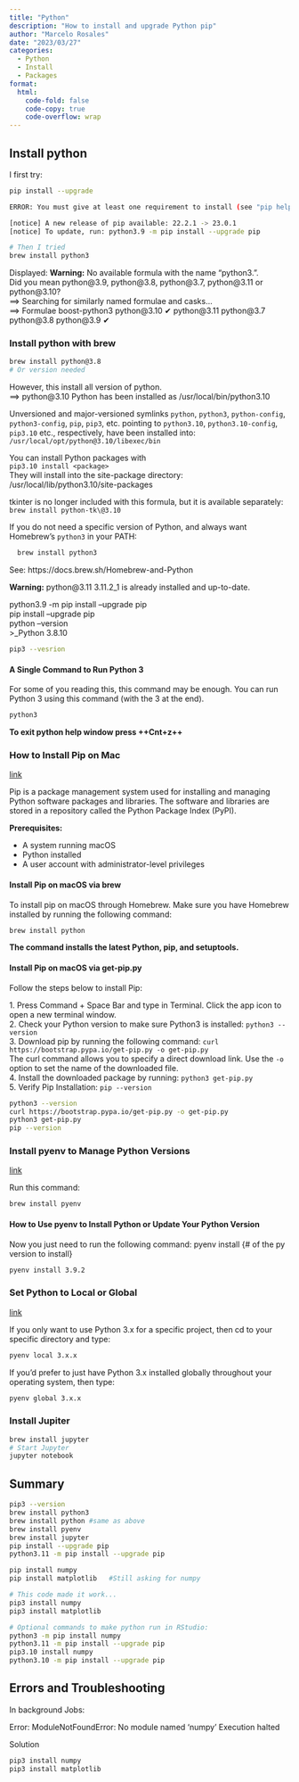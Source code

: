 ```yaml
---
title: "Python"
description: "How to install and upgrade Python pip"
author: "Marcelo Rosales"
date: "2023/03/27"
categories:
  - Python
  - Install
  - Packages
format: 
  html: 
    code-fold: false
    code-copy: true
    code-overflow: wrap
---
```


## Install python

I first try:

```.bash
pip install --upgrade

ERROR: You must give at least one requirement to install (see "pip help install")

[notice] A new release of pip available: 22.2.1 -> 23.0.1
[notice] To update, run: python3.9 -m pip install --upgrade pip

# Then I tried
brew install python3
```

Displayed: **Warning:** No available formula with the name "python3.".\
Did you mean python\@3.9, python\@3.8, python\@3.7, python\@3.11 or python\@3.10?\
==\> Searching for similarly named formulae and casks...\
==\> Formulae boost-python3 python\@3.10 ✔ python\@3.11 python\@3.7 python\@3.8 python\@3.9 ✔

### Install python with brew

```.bash
brew install python@3.8 
# Or version needed
```

However, this install all version of python.   
==> python@3.10 Python has been installed as /usr/local/bin/python3.10    

Unversioned and major-versioned symlinks `python`, `python3`, `python-config`, `python3-config`, `pip`, `pip3`, etc. pointing to `python3.10`, `python3.10-config`, `pip3.10` etc., respectively, have been installed into:\
`/usr/local/opt/python@3.10/libexec/bin`

You can install Python packages with\
`pip3.10 install <package>`\
They will install into the site-package directory:\
/usr/local/lib/python3.10/site-packages

tkinter is no longer included with this formula, but it is available separately:\
`brew install python-tk\@3.10`

If you do not need a specific version of Python, and always want Homebrew's `python3` in your PATH:

```.bash
  brew install python3
```

See: https://docs.brew.sh/Homebrew-and-Python

**Warning:** python\@3.11 3.11.2_1 is already installed and up-to-date.

python3.9 -m pip install --upgrade pip\
pip install --upgrade pip\
python --version\
\>\_Python 3.8.10

```.bash
pip3 --vesrion
```

#### A Single Command to Run Python 3

For some of you reading this, this command may be enough. You can run Python 3 using this command (with the 3 at the end).\

```.bash
python3
```

**To exit python help window press ++Cnt+z++** 


### How to Install Pip on Mac

[link](https://phoenixnap.com/kb/install-pip-mac){target="_blank"}

Pip is a package management system used for installing and managing Python software packages and libraries. The software and libraries are stored in a repository called the Python Package Index (PyPI).

**Prerequisites:**

-   A system running macOS
-   Python installed
-   A user account with administrator-level privileges

#### Install Pip on macOS via brew

To install pip on macOS through Homebrew. Make sure you have Homebrew installed by running the following command:

```.bash
brew install python
```

**The command installs the latest Python, pip, and setuptools.**

#### Install Pip on macOS via get-pip.py

Follow the steps below to install Pip:

1\. Press Command + Space Bar and type in Terminal. Click the app icon to open a new terminal window.\
2. Check your Python version to make sure Python3 is installed: `python3 --version`\
3. Download pip by running the following command: `curl https://bootstrap.pypa.io/get-pip.py -o get-pip.py`\
The curl command allows you to specify a direct download link. Use the `-o` option to set the name of the downloaded file.\
4. Install the downloaded package by running: `python3 get-pip.py`\
5. Verify Pip Installation: `pip --version`

```.bash
python3 --version
curl https://bootstrap.pypa.io/get-pip.py -o get-pip.py
python3 get-pip.py
pip --version
```

### Install pyenv to Manage Python Versions

[link](https://www.freecodecamp.org/news/python-version-on-mac-update/){target="_blank"}

Run this command:

```.bash
brew install pyenv
```

#### How to Use pyenv to Install Python or Update Your Python Version

Now you just need to run the following command: pyenv install {# of the py version to install}

```.bash
pyenv install 3.9.2
```

### Set Python to Local or Global

[link](https://medium.com/@iamclement/how-to-install-jupyter-notebook-on-mac-using-homebrew-528c39fd530f){target="_blank"}

If you only want to use Python 3.x for a specific project, then cd to your specific directory and type:

```.bash
pyenv local 3.x.x
```

If you'd prefer to just have Python 3.x installed globally throughout your operating system, then type:

```.bash
pyenv global 3.x.x
```

### Install Jupiter

```.bash
brew install jupyter
# Start Jupyter
jupyter notebook

```

## Summary

```.bash

pip3 --version
brew install python3 
brew install python #same as above
brew install pyenv
brew install jupyter
pip install --upgrade pip
python3.11 -m pip install --upgrade pip

pip install numpy
pip install matplotlib   #Still asking for numpy

# This code made it work...
pip3 install numpy
pip3 install matplotlib

# Optional commands to make python run in RStudio:
python3 -m pip install numpy
python3.11 -m pip install --upgrade pip
pip3.10 install numpy
python3.10 -m pip install --upgrade pip
```


## Errors and Troubleshooting

::: {.callout-warning filename="error"}
In background Jobs:

Error: ModuleNotFoundError: No module named 'numpy'
Execution halted

::: {.callout-tip icon=false}

####### Solution

```.bash
pip3 install numpy
pip3 install matplotlib
```

:::

:::



